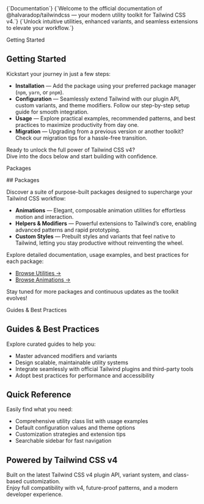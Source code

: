 
<SectionLayout>
    <TextEffect className="mb-4 text-3xl/relaxed font-medium" as="h1" preset="fade-in-blur" speedReveal={1.1} speedSegment={0.5}>
        {`Documentation`}
    </TextEffect>
    <TextEffect className="text-muted text-lg" preset="fade-in-blur" speedReveal={1} speedSegment={0.2}>
        {`Welcome to the official documentation of @halvaradop/tailwindcss — your modern utility toolkit for Tailwind CSS v4.`}
    </TextEffect>
    <TextEffect className="text-muted text-lg" preset="fade-in-blur" speedReveal={1} speedSegment={0.2}>
        {`Unlock intuitive utilities, enhanced variants, and seamless extensions to elevate your workflow.`}
    </TextEffect>
</SectionLayout>

<Separator index={1}>Getting Started</Separator>
<SectionLayout>

## Getting Started

Kickstart your journey in just a few steps:

- **Installation** — Add the package using your preferred package manager (`npm`, `yarn`, or `pnpm`).
- **Configuration** — Seamlessly extend Tailwind with our plugin API, custom variants, and theme modifiers. Follow our step-by-step setup guide for smooth integration.
- **Usage** — Explore practical examples, recommended patterns, and best practices to maximize productivity from day one.
- **Migration** — Upgrading from a previous version or another toolkit? Check our migration tips for a hassle-free transition.

Ready to unlock the full power of Tailwind CSS v4?  
Dive into the docs below and start building with confidence.

</SectionLayout>

<Separator index={2}>Packages</Separator>

<SectionLayout>
## Packages

Discover a suite of purpose-built packages designed to supercharge your Tailwind CSS workflow:

- **Animations** — Elegant, composable animation utilities for effortless motion and interaction.
- **Helpers & Modifiers** — Powerful extensions to Tailwind’s core, enabling advanced patterns and rapid prototyping.
- **Custom Styles** — Prebuilt styles and variants that feel native to Tailwind, letting you stay productive without reinventing the wheel.

Explore detailed documentation, usage examples, and best practices for each package:

- [Browse Utilities →](/docs/utilities)
- [Browse Animations →](/docs/animations)

Stay tuned for more packages and continuous updates as the toolkit evolves!

</SectionLayout>

<Separator index={3}>Guides & Best Practices</Separator>
<SectionLayout>
## Guides & Best Practices

Explore curated guides to help you:

- Master advanced modifiers and variants
- Design scalable, maintainable utility systems
- Integrate seamlessly with official Tailwind plugins and third-party tools
- Adopt best practices for performance and accessibility

## Quick Reference

Easily find what you need:

- Comprehensive utility class list with usage examples
- Default configuration values and theme options
- Customization strategies and extension tips
- Searchable sidebar for fast navigation

## Powered by Tailwind CSS v4

Built on the latest Tailwind CSS v4 plugin API, variant system, and class-based customization.  
Enjoy full compatibility with v4, future-proof patterns, and a modern developer experience.

</SectionLayout>

<CallToAction
    index={4}
    separator="Contribute"
    title="Get Involved"
    description="Have questions or ideas? Visit our community to connect, share, or contribute."
    button="Join the Community →"
    href="/community"
/>
